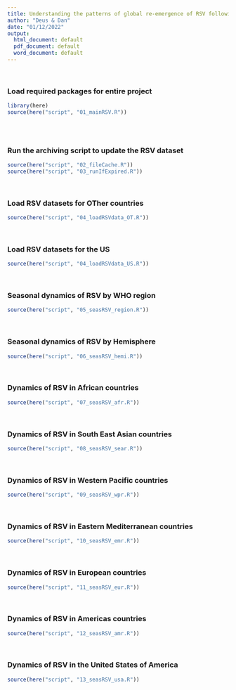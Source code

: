 ```yaml
---
title: Understanding the patterns of global re-emergence of RSV following COVID19 pandemic
author: "Deus & Dan"
date: "01/12/2022"
output:
  html_document: default
  pdf_document: default
  word_document: default
---
```


```{=html}
<style type="text/css">
.main-container {
  max-width: 1300px;
  margin-left: auto;
  margin-right: auto;
}
</style>
```

&nbsp;

### Load required packages for entire project

```r
library(here)
source(here("script", "01_mainRSV.R"))
                        
```

&nbsp;

### Run the archiving script to update the RSV dataset

```r

source(here("script", "02_fileCache.R"))
source(here("script", "03_runIfExpired.R"))

```

&nbsp;

### Load RSV datasets for OTher countries 

```r

source(here("script", "04_loadRSVdata_OT.R"))

```

&nbsp;

### Load RSV datasets for the US

```r

source(here("script", "04_loadRSVdata_US.R"))

```

&nbsp;

### Seasonal dynamics of RSV by WHO region

```r

source(here("script", "05_seasRSV_region.R"))

```

&nbsp;

### Seasonal dynamics of RSV by Hemisphere

```r

source(here("script", "06_seasRSV_hemi.R"))

```

&nbsp;

### Dynamics of RSV in African countries

```r

source(here("script", "07_seasRSV_afr.R"))

```

&nbsp;

### Dynamics of RSV in South East Asian countries

```r

source(here("script", "08_seasRSV_sear.R"))

```

&nbsp;

### Dynamics of RSV in Western Pacific countries

```r

source(here("script", "09_seasRSV_wpr.R"))

```

&nbsp;

### Dynamics of RSV in Eastern Mediterranean countries

```r

source(here("script", "10_seasRSV_emr.R"))

```

&nbsp;

### Dynamics of RSV in European countries

```r

source(here("script", "11_seasRSV_eur.R"))

```

&nbsp;

### Dynamics of RSV in Americas countries

```r

source(here("script", "12_seasRSV_amr.R"))

```

&nbsp;

### Dynamics of RSV in the United States of America

```r

source(here("script", "13_seasRSV_usa.R"))

```

